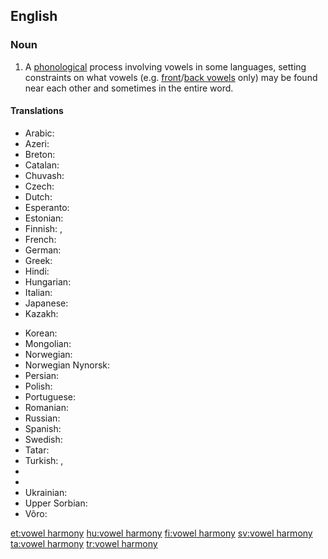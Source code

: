 ==English==
{{slim-wikipedia}}

===Noun===
{{en-noun|vowel harmonies|head=[[vowel]] [[harmony]]}}

# {{context|linguistics|lang=en}} A [[phonological]] process involving vowels in some languages, setting constraints on what vowels (e.g. [[front vowel|front]]/[[back vowel|back vowels]] only) may be found near each other and sometimes in the entire word.

====Translations====
{{trans-top|phonological process}}
* Arabic: {{t-|ar|انسجام مصوت}}
* Azeri: {{t-|az|ses uyumu}}
* Breton: {{t-|br|hesonerezh vogalennek}}
* Catalan: {{t-|ca|harmonia vocàlica}}
* Chuvash: {{tø|cv|сингармонизм}}
* Czech: {{t-|cs|vokálová harmonie}}
* Dutch: {{t+|nl|klinkerharmonie}}
* Esperanto: {{t-|eo|vokala harmonio}}
* Estonian: {{t-|et|vokaalharmoonia}}
* Finnish: {{t+|fi|vokaalisointu}}, {{t+|fi|vokaaliharmonia}}
* French: {{t-|fr|harmonie vocalique}}
* German: {{t+|de|Vokalharmonie|f}}
* Greek: {{t-|el|φωνηεντική αρμονία}}
* Hindi: {{t-|hi|स्वर सहयोग}}
* Hungarian: {{t+|hu|magánhangzó-harmónia}}
* Italian: {{t-|it|armonia vocalica}}
* Japanese: {{t-|ja|母音調和|tr=ぼいんちょうわ, boin chōwa}}
* Kazakh: {{t|kk|дауыссыздар үндестігі}}
{{trans-mid}}
* Korean: {{t+|ko|모음조화}}
* Mongolian: {{t-|mn|эгшиг зохицох ёс}}
* Norwegian: {{t-|no|vokalharmoni}}
* Norwegian Nynorsk: {{t-|nn|vokalharmoni}}
* Persian: {{t-|fa|هماهنگی واکه‌ای}}
* Polish: {{t-|pl|harmonia samogłosek}}
* Portuguese: {{t-|pt|harmonia vocálica}}
* Romanian: {{t-|ro|armonie vocalică}}
* Russian: {{t+|ru|сингармонизм|m|tr=singarmonízm}}
* Spanish: {{t-|es|armonía vocálica}}
* Swedish: {{t-|sv|vokalharmoni}}
* Tatar: {{t-|tt|сингармонизм|tr=singarmonízm|sc=Cyrl}}
* Turkish: {{t+|tr|ünlü uyumu}}, {{t+|tr|sesli uyumu}}
* {{trreq|tk}}
* {{trreq|tyv}}
* Ukrainian: {{t-|uk|сингармонізм|tr=synharmonizm}}
* Upper Sorbian: {{t-|hsb|wokalna harmonija}}
* Võro: {{tø|vro|vabahelle kokkokõla}}
{{trans-bottom}}

[[et:vowel harmony]]
[[hu:vowel harmony]]
[[fi:vowel harmony]]
[[sv:vowel harmony]]
[[ta:vowel harmony]]
[[tr:vowel harmony]]